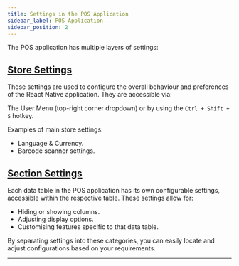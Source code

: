 ```yaml
---
title: Settings in the POS Application
sidebar_label: POS Application
sidebar_position: 2
---
```



The POS application has multiple layers of settings:

## [Store Settings](/settings/pos/store)

These settings are used to configure the overall behaviour and preferences of the React Native application. They are accessible via:

The User Menu (top-right corner dropdown) or by using the `Ctrl + Shift + S` hotkey.

Examples of main store settings:

- Language & Currency.
- Barcode scanner settings.

## [Section Settings](/settings/pos/section)

Each data table in the POS application has its own configurable settings, accessible within the respective table. These settings allow for:

- Hiding or showing columns.
- Adjusting display options.
- Customising features specific to that data table.

By separating settings into these categories, you can easily locate and adjust configurations based on your requirements.

---

<DocCardList />
 